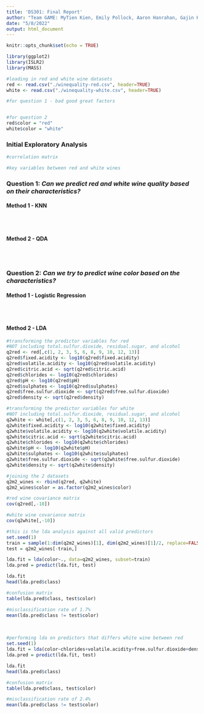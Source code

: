 ---
title: 'DS301: Final Report'
author: "Team GAME: MyTien Kien, Emily Pollock, Aaron Hanrahan, Gajin Kim"
date: "5/8/2022"
output: html_document
---

```{r setup, include=FALSE}
knitr::opts_chunk$set(echo = TRUE)
```

```{r setup2, include=FALSE}
library(ggplot2)
library(ISLR2)
library(MASS)

#loading in red and white wine datasets
red <- read.csv("./winequality-red.csv", header=TRUE)
white <- read.csv("./winequality-white.csv", header=TRUE)

#for question 1 - bad good great factors


#for question 2
red$color = "red"
white$color = "white"
```

### Initial Exploratory Analysis
```{r}
#correlation matrix

```

```{r}
#key variables between red and white wines

```


### Question 1: *Can we predict red and white wine quality based on their characteristics?*
#### Method 1 - KNN
```{r}

```
\

#### Method 2 - QDA
```{r}

```
\


### Question 2: *Can we try to predict wine color based on the characteristics?*
#### Method 1 - Logistic Regression
```{r}

```
\

#### Method 2 - LDA
```{r method2setup, warning=FALSE}
#transforming the predictor variables for red
#NOT including total.sulfur.dioxide, residual.sugar, and alcohol
q2red <- red[,c(1, 2, 3, 5, 6, 8, 9, 10, 12, 13)]
q2red$fixed.acidity <- log10(q2red$fixed.acidity)
q2red$volatile.acidity <- log10(q2red$volatile.acidity)
q2red$citric.acid <- sqrt(q2red$citric.acid)
q2red$chlorides <- log10(q2red$chlorides)
q2red$pH <- log10(q2red$pH)
q2red$sulphates <- log10(q2red$sulphates)
q2red$free.sulfur.dioxide <- sqrt(q2red$free.sulfur.dioxide)
q2red$density <- sqrt(q2red$density)

#transforming the predictor variables for white
#NOT including total.sulfur.dioxide, residual.sugar, and alcohol
q2white <- white[,c(1, 2, 3, 5, 6, 8, 9, 10, 12, 13)]
q2white$fixed.acidity <- log10(q2white$fixed.acidity)
q2white$volatile.acidity <- log10(q2white$volatile.acidity)
q2white$citric.acid <- sqrt(q2white$citric.acid)
q2white$chlorides <- log10(q2white$chlorides)
q2white$pH <- log10(q2white$pH)
q2white$sulphates <- log10(q2white$sulphates)
q2white$free.sulfur.dioxide <- sqrt(q2white$free.sulfur.dioxide)
q2white$density <- sqrt(q2white$density)

#joining the 2 datasets
q2m2_wines <- rbind(q2red, q2white)
q2m2_wines$color = as.factor(q2m2_wines$color)

#red wine covariance matrix
cov(q2red[,-10])

#white wine covariance matrix
cov(q2white[,-10])
```


```{r}
#this is the lda analysis against all valid predictors
set.seed(1)
train = sample(1:dim(q2m2_wines)[1], dim(q2m2_wines)[1]/2, replace=FALSE)
test = q2m2_wines[-train,]

lda.fit = lda(color~., data=q2m2_wines, subset=train)
lda.pred = predict(lda.fit, test)

lda.fit
head(lda.pred$class)

#confusion matrix
table(lda.pred$class, test$color)

#misclassification rate of 1.7% 
mean(lda.pred$class != test$color)
```
\

```{r}
#performing lda on predictors that differs white wine between red
set.seed(1)
lda.fit = lda(color~chlorides+volatile.acidity+free.sulfur.dioxide+density, data=q2m2_wines, subset=train)
lda.pred = predict(lda.fit, test)

lda.fit
head(lda.pred$class)

#confusion matrix
table(lda.pred$class, test$color)

#misclassification rate of 2.4% 
mean(lda.pred$class != test$color)
```
\




